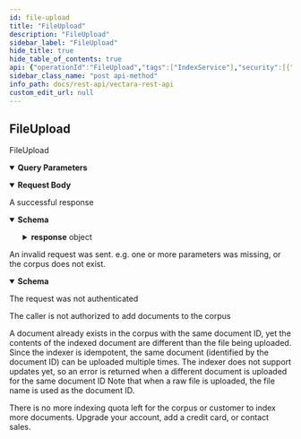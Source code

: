```yaml
---
id: file-upload
title: "FileUpload"
description: "FileUpload"
sidebar_label: "FileUpload"
hide_title: true
hide_table_of_contents: true
api: {"operationId":"FileUpload","tags":["IndexService"],"security":[{"ApiKeyAuth":[]},{"oAuth":[]}],"requestBody":{"content":{"multipart/form-data":{"schema":{"type":"object","properties":{"file":{"description":"The file to be indexed into Vectara.","type":"string","format":"binary"},"doc_metadata":{"description":"A JSON string of any additional metadata you want attached to the file.","type":"string"}}}}}},"parameters":[{"in":"query","name":"c","required":true,"description":"Customer ID","schema":{"type":"integer"}},{"in":"query","name":"o","required":true,"description":"Corpus ID","schema":{"type":"integer"}},{"in":"query","name":"d","required":false,"description":"If true, the server returns the extracted document that was indexed","schema":{"type":"boolean"}}],"responses":{"200":{"description":"A successful response","content":{"application/json":{"schema":{"type":"object","properties":{"response":{"type":"object","properties":{"status":{"type":"object"},"quotaConsumed":{"type":"object","properties":{"numChars":{"type":"string","description":"The number of characters Vectara indexed from the file uploaded."},"numMetadataChars":{"type":"string","description":"The number of metadata characters Vectara indexed from the file uploaded."}}}}}}}}}},"400":{"description":"An invalid request was sent.  e.g. one or more parameters was missing, or the corpus does not exist.","content":{"application/json":{"schema":{"type":"object","properties":{"httpCode":{"type":"integer","description":"Returned HTTP code"}}}}}},"401":{"description":"The request was not authenticated"},"403":{"description":"The caller is not authorized to add documents to the corpus"},"409":{"description":"A document already exists in the corpus with the same document ID, yet the contents of the indexed document are different than the file being uploaded.\nSince the indexer is idempotent, the same document (identified by the document ID) can be uploaded multiple times.\nThe indexer does not support updates yet, so an error is returned when a different document is uploaded for the same document ID\nNote that when a raw file is uploaded, the file name is used as the document ID."},"507":{"description":"There is no more indexing quota left for the corpus or customer to index more documents.  Upgrade your account, add a credit card, or contact sales."}},"description":"FileUpload","method":"post","path":"/v1/upload","servers":[{"url":"https://api.vectara.io"}],"securitySchemes":{"oAuth":{"type":"oauth2","description":"OAuth2 access to Vectara","flows":{"clientCredentials":{"tokenUrl":"https://vectara-prod-YOUR_VECTARA_CUSTOMER_ID.auth.us-west-2.amazoncognito.com/oauth2/token","scopes":{}}}},"ApiKeyAuth":{"type":"apiKey","in":"header","name":"x-api-key"}},"info":{"title":"Vectara REST API","version":"1.0.0","termsOfService":"https://vectara.com/legal/online-customer-agreement/","x-logo":{"url":"https://docs.vectara.com/img/vectara_wordmark.png","altText":"Vectara"},"x-dark-logo":{"url":"https://docs.vectara.com/img/vectara_wordmark_light.png","altText":"Vectara"},"contact":{"name":"Vectara Support","email":"support@vectara.com","url":"http://support.vectara.com/"},"description":"Vectara is a neural search platform, built for developers to get the most out of their data.\n\nYou can sign up for an account at [https://vectara.com](https://vectara.com)."},"postman":{"name":"File Upload","description":{"type":"text/plain"},"url":{"path":["v1","upload"],"host":["{{baseUrl}}"],"query":[{"disabled":false,"description":{"content":"(Required) Customer ID","type":"text/plain"},"key":"c","value":""},{"disabled":false,"description":{"content":"(Required) Corpus ID","type":"text/plain"},"key":"o","value":""},{"disabled":false,"description":{"content":"If true, the server returns the extracted document that was indexed","type":"text/plain"},"key":"d","value":""}],"variable":[]},"header":[{"key":"Content-Type","value":"multipart/form-data"},{"key":"Accept","value":"application/json"}],"method":"POST","body":{"mode":"formdata","formdata":[]},"auth":{"type":"apikey","apikey":[{"type":"any","value":"x-api-key","key":"key"},{"type":"any","value":"<API Key>","key":"value"},{"type":"any","value":"header","key":"in"}]}}}
sidebar_class_name: "post api-method"
info_path: docs/rest-api/vectara-rest-api
custom_edit_url: null
---
```



## FileUpload



FileUpload

<details style={{"marginBottom":"1rem"}} data-collapsed={false} open={true}><summary style={{}}><strong>Query Parameters</strong></summary><div><ul><ParamsItem className={"paramsItem"} param={{"in":"query","name":"c","required":true,"description":"Customer ID","schema":{"type":"integer"}}}></ParamsItem><ParamsItem className={"paramsItem"} param={{"in":"query","name":"o","required":true,"description":"Corpus ID","schema":{"type":"integer"}}}></ParamsItem><ParamsItem className={"paramsItem"} param={{"in":"query","name":"d","required":false,"description":"If true, the server returns the extracted document that was indexed","schema":{"type":"boolean"}}}></ParamsItem></ul></div></details><MimeTabs><TabItem label={"multipart/form-data"} value={"multipart/form-data-schema"}><details style={{}} data-collapsed={false} open={true}><summary style={{"textAlign":"left"}}><strong>Request Body</strong></summary><div style={{"textAlign":"left","marginLeft":"1rem"}}></div><ul style={{"marginLeft":"1rem"}}><SchemaItem collapsible={false} name={"file"} required={false} schemaName={"binary"} qualifierMessage={undefined} schema={{"description":"The file to be indexed into Vectara.","type":"string","format":"binary"}}></SchemaItem><SchemaItem collapsible={false} name={"doc_metadata"} required={false} schemaName={"string"} qualifierMessage={undefined} schema={{"description":"A JSON string of any additional metadata you want attached to the file.","type":"string"}}></SchemaItem></ul></details></TabItem></MimeTabs><div><ApiTabs><TabItem label={"200"} value={"200"}><div>

A successful response

</div><div><MimeTabs schemaType={"response"}><TabItem label={"application/json"} value={"application/json"}><SchemaTabs><TabItem label={"Schema"} value={"Schema"}><details style={{}} data-collapsed={false} open={true}><summary style={{"textAlign":"left"}}><strong>Schema</strong></summary><div style={{"textAlign":"left","marginLeft":"1rem"}}></div><ul style={{"marginLeft":"1rem"}}><SchemaItem collapsible={true} className={"schemaItem"}><details style={{}}><summary style={{}}><strong>response</strong><span style={{"opacity":"0.6"}}> object</span></summary><div style={{"marginLeft":"1rem"}}><SchemaItem collapsible={false} name={"status"} required={false} schemaName={"object"} qualifierMessage={undefined} schema={{"type":"object"}}></SchemaItem><SchemaItem collapsible={true} className={"schemaItem"}><details style={{}}><summary style={{}}><strong>quotaConsumed</strong><span style={{"opacity":"0.6"}}> object</span></summary><div style={{"marginLeft":"1rem"}}><SchemaItem collapsible={false} name={"numChars"} required={false} schemaName={"string"} qualifierMessage={undefined} schema={{"type":"string","description":"The number of characters Vectara indexed from the file uploaded."}}></SchemaItem><SchemaItem collapsible={false} name={"numMetadataChars"} required={false} schemaName={"string"} qualifierMessage={undefined} schema={{"type":"string","description":"The number of metadata characters Vectara indexed from the file uploaded."}}></SchemaItem></div></details></SchemaItem></div></details></SchemaItem></ul></details></TabItem><TabItem label={"Example (from schema)"} value={"Example (from schema)"}><ResponseSamples responseExample={"{\n  \"response\": {\n    \"status\": {},\n    \"quotaConsumed\": {\n      \"numChars\": \"string\",\n      \"numMetadataChars\": \"string\"\n    }\n  }\n}"} language={"json"}></ResponseSamples></TabItem></SchemaTabs></TabItem></MimeTabs></div></TabItem><TabItem label={"400"} value={"400"}><div>

An invalid request was sent.  e.g. one or more parameters was missing, or the corpus does not exist.

</div><div><MimeTabs schemaType={"response"}><TabItem label={"application/json"} value={"application/json"}><SchemaTabs><TabItem label={"Schema"} value={"Schema"}><details style={{}} data-collapsed={false} open={true}><summary style={{"textAlign":"left"}}><strong>Schema</strong></summary><div style={{"textAlign":"left","marginLeft":"1rem"}}></div><ul style={{"marginLeft":"1rem"}}><SchemaItem collapsible={false} name={"httpCode"} required={false} schemaName={"integer"} qualifierMessage={undefined} schema={{"type":"integer","description":"Returned HTTP code"}}></SchemaItem></ul></details></TabItem><TabItem label={"Example (from schema)"} value={"Example (from schema)"}><ResponseSamples responseExample={"{\n  \"httpCode\": 0\n}"} language={"json"}></ResponseSamples></TabItem></SchemaTabs></TabItem></MimeTabs></div></TabItem><TabItem label={"401"} value={"401"}><div>

The request was not authenticated

</div><div></div></TabItem><TabItem label={"403"} value={"403"}><div>

The caller is not authorized to add documents to the corpus

</div><div></div></TabItem><TabItem label={"409"} value={"409"}><div>

A document already exists in the corpus with the same document ID, yet the contents of the indexed document are different than the file being uploaded.
Since the indexer is idempotent, the same document (identified by the document ID) can be uploaded multiple times.
The indexer does not support updates yet, so an error is returned when a different document is uploaded for the same document ID
Note that when a raw file is uploaded, the file name is used as the document ID.

</div><div></div></TabItem><TabItem label={"507"} value={"507"}><div>

There is no more indexing quota left for the corpus or customer to index more documents.  Upgrade your account, add a credit card, or contact sales.

</div><div></div></TabItem></ApiTabs></div>
      